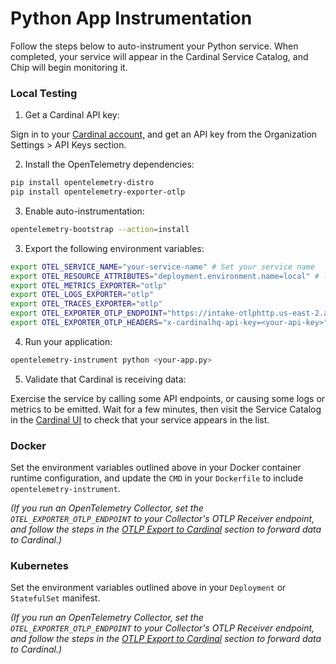 # Python App Instrumentation

Follow the steps below to auto-instrument your Python service. When completed, your service will appear in the Cardinal Service Catalog, and Chip will begin monitoring it.

### Local Testing

1. Get a Cardinal API key:

Sign in to your [Cardinal account,](http://app.cardinalhq.io) and get an API key from the Organization Settings > API Keys section.

2. Install the OpenTelemetry dependencies:

```sh copy
pip install opentelemetry-distro
pip install opentelemetry-exporter-otlp
```

3. Enable auto-instrumentation:

```sh copy
opentelemetry-bootstrap --action=install
```

3. Export the following environment variables:

```sh copy
export OTEL_SERVICE_NAME="your-service-name" # Set your service name
export OTEL_RESOURCE_ATTRIBUTES="deployment.environment.name=local" # local/dev/staging/prod
export OTEL_METRICS_EXPORTER="otlp"
export OTEL_LOGS_EXPORTER="otlp"
export OTEL_TRACES_EXPORTER="otlp"
export OTEL_EXPORTER_OTLP_ENDPOINT="https://intake-otlphttp.us-east-2.aws.cardinalhq.io"
export OTEL_EXPORTER_OTLP_HEADERS="x-cardinalhq-api-key=<your-api-key>" # Set your API key
```

4. Run your application:

```sh copy
opentelemetry-instrument python <your-app.py>
```

5. Validate that Cardinal is receiving data:

Exercise the service by calling some API endpoints, or causing some logs or metrics to be emitted. Wait for a few minutes, then visit the Service Catalog in the [Cardinal UI](http://app.cardinalhq.io) to check that your service appears in the list.

### Docker

Set the environment variables outlined above in your Docker container runtime configuration, and update the `CMD` in your `Dockerfile` to include `opentelemetry-instrument`. 

*(If you run an OpenTelemetry Collector, set the `OTEL_EXPORTER_OTLP_ENDPOINT` to your Collector's OTLP Receiver endpoint, and follow the steps in the [OTLP Export to Cardinal](/otel-collectors/export-to-cardinal) section to forward data to Cardinal.)*

### Kubernetes

Set the environment variables outlined above in your `Deployment` or `StatefulSet` manifest. 

*(If you run an OpenTelemetry Collector, set the `OTEL_EXPORTER_OTLP_ENDPOINT` to your Collector's OTLP Receiver endpoint, and follow the steps in the [OTLP Export to Cardinal](/otel-collectors/export-to-cardinal) section to forward data to Cardinal.)*